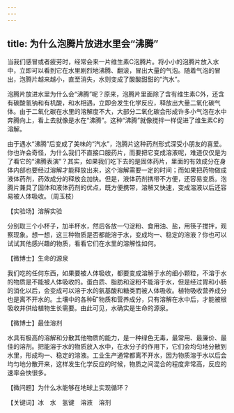 ```yaml
---
---
---
```

title: 为什么泡腾片放进水里会“沸腾”
---






当我们感冒或者疲劳时，经常会来一片维生素C泡腾片。将小小的泡腾片放入水中，立即可以看到它在水里剧烈地沸腾、翻滚，冒出大量的气泡。随着气泡的冒出，泡腾片越来越小，直至消失，水则变成了酸酸甜甜的“汽水”。

泡腾片放进水里为什么会“沸腾”呢？原来，泡腾片里面除了含有维生素C外，还含有碳酸氢钠和有机酸，和水相遇，立即会发生化学反应，释放出大量二氧化碳气体。由于二氧化碳在水里的溶解度不大，大部分二氧化碳会形成许多小气泡在水中奔腾向上，看上去就像是水在“沸腾”。这种“沸腾”就像搅拌一样促进了维生素C的溶解。

由于遇水“沸腾”后变成了美味的“汽水”，泡腾片这种药剂形式深受小朋友的喜爱。你也许会奇怪，为什么我们不直接口服药片，而要把它变成溶液呢，难道仅仅是为了看它的“沸腾表演”？其实，如果我们吃下去的是固体药片，里面的有效成分在身体内部也要经过溶解才能释放出来，这个溶解需要一定的时间；而如果把药物做成液体药剂，药效成分的释放会加快。但是，液体药剂携带不方便，还容易变质。泡腾片兼具了固体和液体药剂的优点，既方便携带，溶解又快速，变成溶液以后还容易被人体吸收。（周玉枝）





【实验场】溶解实验

分别取三个小杯子，加半杯水，然后各放一勺淀粉、食用油、盐，用筷子搅拌，观察现象。想一想，这三种物质是否都能溶于水，变成均一、稳定的溶液？你也可以试试其他感兴趣的物质，看看它们在水里的溶解性如何。

【微博士】生命的源泉

我们吃的任何东西，如果要被人体吸收，都要变成溶解于水的细小颗粒，不溶于水的物质是不能被人体吸收的。蛋白质、脂肪和淀粉不能溶于水，但是经过胃和小肠的消化以后，会变成可以溶于水的氨基酸和糖类而被人体吸收。植物吸收营养成分也是离不开水的。土壤中的各种矿物质和营养成分，只有溶解在水中后，才能被根吸收并供给植物生长需要。由此可见，水确实是生命的源泉。

【微博士】最佳溶剂

水具有极高的溶解和分散其他物质的能力，是一种绿色无毒，最常用、最廉价、最佳的溶剂。把能溶于水的物质放入水中，在水分子的作用下，它们会均匀地分散到水里，形成均一、稳定的溶液。工业生产通常都离不开水，因为物质溶于水以后会均匀地分散开来，这样发生化学反应的时候，物质之间混合的程度非常高，反应的速率会快很多。

【微问题】为什么水能够在地球上实现循环？

【关键词】冰　水　氢键　溶液　溶剂